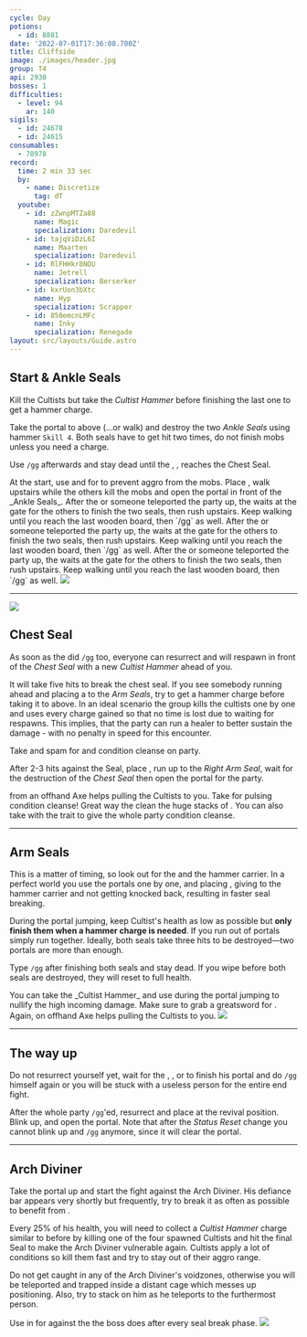 ```yaml
---
cycle: Day
potions:
  - id: 8881
date: '2022-07-01T17:36:08.700Z'
title: Cliffside
image: ./images/header.jpg
group: T4
api: 2930
bosses: 1
difficulties:
  - level: 94
    ar: 140
sigils:
  - id: 24678
  - id: 24615
consumables:
  - 78978
record:
  time: 2 min 33 sec
  by:
    - name: Discretize
      tag: dT
  youtube:
    - id: zZwnpMTZa88
      name: Magic
      specialization: Daredevil
    - id: tajqViDzL6I
      name: Maarten
      specialization: Daredevil
    - id: RlFHHkr8NOU
      name: Jetrell
      specialization: Berserker
    - id: kxrUon3bXtc
      name: Hyp
      specialization: Scrapper
    - id: 850emcnLMFc
      name: Inky
      specialization: Renegade
layout: src/layouts/Guide.astro
---
```


<Grid>
<GridItem sm="7">

## Start & Ankle Seals <Item id="8881" disableText/><Item id="24678" disableText/>

Kill the Cultists but take the _Cultist Hammer_ before finishing the last one to get a hammer charge.

Take the portal to above (...or walk) and destroy the two _Ankle Seals_ using hammer `Skill 4`. Both seals have to get hit two times, do not finish mobs unless you need a charge.

Use `/gg` afterwards and stay dead until the <Specialization name="Elementalist"/>, <Specialization name="Guardian"/>, <Specialization name="Thief"/> reaches the Chest Seal.

<Tabs>
<Tab specialization="renegade">
At the start, use <Item id="8764"/> and <Item id="8801"/> for <Effect name="Stealth"/> to prevent aggro from the mobs. Place <Item id="78978"/>, walk upstairs while the others kill the mobs and open the portal in front of the _Ankle Seals_.
</Tab>

<Tab specialization="elementalist">
<ProfessionVideo title="Skip to chest seal (same as guardian)" profession="Elementalist" timestamp="129" src="MmJTsOhdQeo"/>
After the <Specialization name="Renegade"/> or someone teleported the party up, the <Specialization name="Elementalist"/> waits at the gate for the others to finish the two seals, then rush upstairs.  
Keep walking until you reach the last wooden board, then `/gg` as well.
</Tab>

<Tab specialization="Guardian">
<ProfessionVideo title="Skip to chest seal" profession="Guardian" timestamp="129" src="MmJTsOhdQeo"/>
After the <Specialization name="Renegade"/> or someone teleported the party up, the <Specialization name="Elementalist"/> waits at the gate for the others to finish the two seals, then rush upstairs.  
Keep walking until you reach the last wooden board, then `/gg` as well.
</Tab>

<Tab specialization="Thief">
<ProfessionVideo title="Skip to ankle seal" profession="Thief" timestamp="70" src="Alpgs_GaZV0"/>
After the <Specialization name="Renegade"/> or someone teleported the party up, the <Specialization name="Elementalist"/> waits at the gate for the others to finish the two seals, then rush upstairs.  
Keep walking until you reach the last wooden board, then `/gg` as well.
<ProfessionVideo title="Skip to chest seal" profession="Thief" timestamp="86" src="Alpgs_GaZV0"/>
</Tab>
</Tabs>

</GridItem>

<GridItem sm="5">
<Image src={import("./images/ankle_seals.jpg")} caption="Ankle seals" />
</GridItem>
</Grid>

---

<Grid>
<GridItem sm="5">
<Image src={import("./images/chest_seal.jpg")} caption="Chest seal" />
</GridItem>

<GridItem sm="7">

## Chest Seal <Item id="8881" disableText/><Item id="24678" disableText/>

As soon as the <Specialization name="Elementalist"/> did `/gg` too, everyone can resurrect and will respawn in front of the _Chest Seal_ with a new _Cultist Hammer_ ahead of you.

It will take five hits to break the chest seal. If you see somebody running ahead and placing a <Item name="whitemantleportaldevice"/> to the _Arm Seals_, try to get a hammer charge before taking it to above. In an ideal scenario the group kills the cultists one by one and uses every charge gained so that no time is lost due to waiting for respawns. This implies, that the party can run a healer to better sustain the damage - with no penalty in speed for this encounter.

<Tabs>
<Tab specialization="renegade">
Take <Skill name="Legendary Demon stance"/> and spam <Skill name="Pain absorption"/> for <Boon name="Resistance"/> and condition cleanse on party.

After 2-3 hits against the Seal, place <Item id="78978"/>, run up to the _Right Arm Seal_, wait for the destruction of the _Chest Seal_ then open the portal for the party.
</Tab>

<Tab specialization="soulbeast">
<Skill id="12638"/> from an offhand Axe helps pulling the Cultists to you. Take <Skill id="12489"/> for pulsing condition cleanse! Great way the clean the huge stacks of <Condition name="Burning"/>. You can also take <Skill name="Bear stance"/> with the trait <Trait name="Leader of the Pack"/> to give the whole party condition cleanse.
</Tab>
</Tabs>
</GridItem>
</Grid>

---

<Grid>
<GridItem sm="7">

## Arm Seals <Item id="8881" disableText/><Item id="24678" disableText/>

This is a matter of timing, so look out for the <Item id="78978"/> and the hammer carrier. In a perfect world you use the portals one by one, and <Specialization name="Renegade"/> placing <Skill name="Inspiring Reinforcement"/>, giving <Boon name="Stability"/> to the hammer carrier and not getting knocked back, resulting in faster seal breaking.

During the portal jumping, keep Cultist's health as low as possible but **only finish them when a hammer charge is needed**. If you run out of portals simply run together. Ideally, both seals take three hits to be destroyed—two portals are more than enough.

Type `/gg` after finishing both seals and stay dead. If you wipe before both seals are destroyed, they will reset to full health.

<Tabs>
<Tab specialization="berserker">
You can take the _Cultist Hammer_ and use <Skill id="21815"/> during the portal jumping to nullify the high incoming damage. Make sure to grab a greatsword for <Skill name="arcdivider"/>.
</Tab>

<Tab specialization="soulbeast">
Again, <Skill id="12638"/> on offhand Axe helps pulling the Cultists to you.
</Tab>
</Tabs>
</GridItem>

<GridItem sm="5">
<Image src={import("./images/arm_seal.jpg")} caption="One of the arm seals" />
</GridItem>
</Grid>

---

<Grid>
<GridItem sm="7">

## The way up

Do not resurrect yourself yet, wait for the <Specialization name="Revenant"/>, <Specialization name="Elementalist"/>, <Specialization name="Guardian"/> or <Specialization name="Thief"/> to finish his portal and do `/gg` himself again or you will be stuck with a useless person for the entire end fight.

After the whole party `/gg`'ed, resurrect and place <Item id="78978"/> at the revival position. Blink up, and open the portal. Note that after the _Status Reset_ change you cannot blink up and `/gg` anymore, since it will clear the portal.
</GridItem>

<GridItem sm="5">
<Tabs>
<Tab specialization="renegade">
<ProfessionVideo title="Skip to endboss" profession="Revenant" src="-zJLBwkO1Cg"/>
</Tab>

<Tab specialization="elementalist">
<ProfessionVideo title="Skip to endboss" profession="Elementalist"  src="OjUvCp2h_04"/>
</Tab>

<Tab specialization="Guardian">
<ProfessionVideo title="Skip to endboss" profession="Guardian"  timestamp="162" src="MmJTsOhdQeo"/>
</Tab>

<Tab specialization="Thief">
<ProfessionVideo title="Skip to endboss" profession="Thief"  timestamp="125" src="Alpgs_GaZV0"/>
</Tab>
</Tabs>
</GridItem>
</Grid>

---

<Grid>
<GridItem sm="6">

## Arch Diviner <Item id="8881" disableText/><Item id="24678" disableText/>

Take the portal up and start the fight against the Arch Diviner. His defiance bar appears very shortly but frequently, try to break it as often as possible to benefit from <Effect name="Exposed"/>.

Every 25% of his health, you will need to collect a _Cultist Hammer_ charge similar to before by killing one of the four spawned Cultists and hit the final Seal to make the Arch Diviner vulnerable again. Cultists apply a lot of conditions so kill them fast and try to stay out of their aggro range.

Do not get caught in any of the Arch Diviner's voidzones, otherwise you will be teleported and trapped inside a distant cage which messes up positioning. Also, try to stack on him as he teleports to the furthermost person.

<Tabs>
<Tab specialization="revenant">
Use <Skill name="Inspiring Reinforcement"/> in <Skill name="Legendary Dwarf Stance" disableText/> for <Boon name="Stability"/> against the <Control name="Knockdown"/> the boss does after every seal break phase.
</Tab>
</Tabs>
</GridItem>

<GridItem sm="6">
<Image src={import("./images/arch_diviner.jpg")} caption="Arch diviner and the final seal" />
</GridItem>
</Grid>
